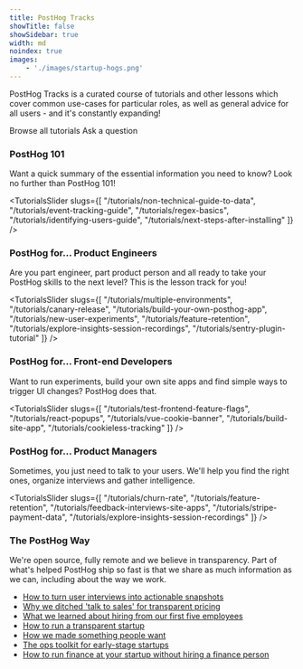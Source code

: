 ```yaml
---
title: PostHog Tracks
showTitle: false
showSidebar: true
width: md
noindex: true
images:
    - './images/startup-hogs.png'
---
```



<Hero
    title="PostHog Tracks"
    subtitle="Curated lesson tracks from our engineers and users, to help you get even more from PostHog"
/>

PostHog Tracks is a curated course of tutorials and other lessons which cover common use-cases for particular roles, as well as general advice for all users - and it's constantly expanding!

<p class="my-4 flex space-x-2 items-center justify-center">
<CallToAction href="/tutorials">Browse all tutorials</CallToAction> 
<CallToAction href="/questions" type="outline">Ask a question</CallToAction>
</p>

### PostHog 101

Want a quick summary of the essential information you need to know? Look no further than PostHog 101!

<TutorialsSlider slugs={[
  "/tutorials/non-technical-guide-to-data",
  "/tutorials/event-tracking-guide",
  "/tutorials/regex-basics",
  "/tutorials/identifying-users-guide",
  "/tutorials/next-steps-after-installing"
]} />

### PostHog for... Product Engineers

Are you part engineer, part product person and all ready to take your PostHog skills to the next level? This is the lesson track for you!

<TutorialsSlider slugs={[
  "/tutorials/multiple-environments",
  "/tutorials/canary-release",
  "/tutorials/build-your-own-posthog-app",
  "/tutorials/new-user-experiments",
  "/tutorials/feature-retention",
  "/tutorials/explore-insights-session-recordings",
  "/tutorials/sentry-plugin-tutorial"
]} />

### PostHog for... Front-end Developers

Want to run experiments, build your own site apps and find simple ways to trigger UI changes? PostHog does that. 

<TutorialsSlider slugs={[
  "/tutorials/test-frontend-feature-flags",
  "/tutorials/react-popups",
  "/tutorials/vue-cookie-banner",
  "/tutorials/build-site-app",
  "/tutorials/cookieless-tracking"
]} />

### PostHog for... Product Managers

Sometimes, you just need to talk to your users. We'll help you find the right ones, organize interviews and gather intelligence.

<TutorialsSlider slugs={[
  "/tutorials/churn-rate",
  "/tutorials/feature-retention",
  "/tutorials/feedback-interviews-site-apps",
  "/tutorials/stripe-payment-data",
  "/tutorials/explore-insights-session-recordings"
]} />

<CommunityCTA />

<section class="my-24 px-5">
  <div class="max-w-screen-md mx-auto">
    <h3 class="text-2xl sm:text-4xl lg:text-5xl xl:text-6xl m-0 text-center mb-6 sm:mb-8">The PostHog Way</h3>
    <p class="text-center p-4">We're open source, fully remote and we believe in transparency. Part of what's helped PostHog ship so fast is that we share as much information as we can, including about the way we work.</p> 
    <ul class="border border-dashed border-gray-accent-light p-0">
      <li class="list-none px-4 py-2"><a href="/blog/interview-snapshot-guide">How to turn user interviews into actionable snapshots</a></li>
      <li class="list-none px-4 py-2 border-t border-dashed border-gray-accent-light"><a href="/blog/transparent-enterprise-pricing">Why we ditched 'talk to sales' for transparent pricing</a></li>
      <li class="list-none px-4 py-2 border-t border-dashed border-gray-accent-light"><a href="/blog/posthog-first-five">What we learned about hiring from our first five employees</a></li>
      <li class="list-none px-4 py-2 border-t border-dashed border-gray-accent-light"><a href="/blog/how-to-run-a-transparent-company">How to run a transparent startup</a></li>
      <li class="list-none px-4 py-2 border-t border-dashed border-gray-accent-light"><a href="/blog/making-something-people-want">How we made something people want</a></li>
      <li class="list-none px-4 py-2 border-t border-dashed border-gray-accent-light"><a href="/blog/startup-ops-toolkit">The ops toolkit for early-stage startups</a></li>
      <li class="list-none px-4 py-2 border-t border-dashed border-gray-accent-light"><a href="/blog/startup-finance-without-finance">How to run finance at your startup without hiring a finance person</a></li>
    </ul>
  </div>
</section>